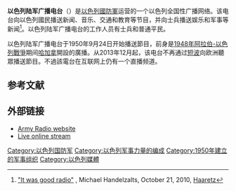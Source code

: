 
'''以色列陆军广播电台'''（{{lang-he|גלי צה"ל}}）是[[以色列國防軍|以色列國防軍]]运营的一个以色列全国性广播网络。该电台向以色列國民播送新闻、音乐、交通和教育等节目，并向士兵播送娱乐和军事等新闻<ref name="Handelzalts">[http://www.haaretz.com/print-edition/opinion/it-was-good-radio-1.320363 "It was good radio"] {{Wayback|url=http://www.haaretz.com/print-edition/opinion/it-was-good-radio-1.320363 |date=20151128220718 }}, Michael Handelzalts, October 21, 2010, [[Haaretz|Haaretz]]</ref>。以色列陆军广播电台的工作人员有士兵和普通平民。

以色列陆军广播电台于1950年9月24日开始播送節目，前身是[[1948年阿拉伯-以色列戰爭|1948年阿拉伯-以色列戰爭]]期间[[哈加拿|哈加拿]]開設的廣播。从2013年12月起，该电台不再通过[[短波廣播|短波]]向欧洲聽眾播送節目。不過該電台在互联网上仍有一个直播频道。 

== 参考文献 ==
{{Reflist}}

== 外部链接 ==

* [http://glz.co.il/ Army Radio website] {{Wayback|url=http://glz.co.il/ |date=20170724072959 }}
* [http://galatz.freeiz.com/ Live online stream] {{Wayback|url=http://galatz.freeiz.com/ |date=20160413114155 }}

[[Category:以色列国防军|Category:以色列国防军]]
[[Category:以色列军事力量的编成|Category:以色列军事力量的编成]]
[[Category:1950年建立的军事组织|Category:1950年建立的军事组织]]
[[Category:以色列媒體|Category:以色列媒體]]